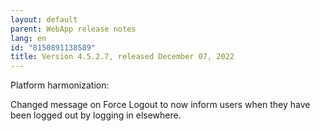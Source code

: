 ```yaml
---
layout: default
parent: WebApp release notes
lang: en
id: "8150891138589"
title: Version 4.5.2.7, released December 07, 2022
---
```

Platform harmonization:

Changed message on Force Logout to now inform users when they have been logged out by logging in elsewhere.


